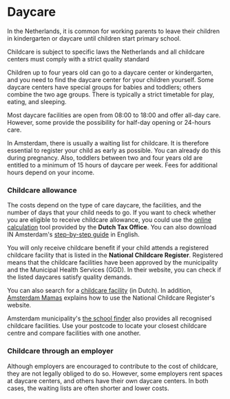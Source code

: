 # Daycare

In the Netherlands, it is common for working parents to leave their children in kindergarten or daycare until children start primary school.

<callout>
    Childcare is subject to specific laws the Netherlands and all childcare
    centers must comply with a strict quality standard
</callout>

Children up to four years old can go to a daycare center or kindergarten, and you need to find the daycare center for your children yourself. Some daycare centers have special groups for babies and toddlers; others combine the two age groups. There is typically a strict timetable for play, eating, and sleeping.

Most daycare facilities are open from 08:00 to 18:00 and offer all-day care. However, some provide the possibility for half-day opening or 24-hours care.

In Amsterdam, there is usually a waiting list for childcare. It is therefore essential to register your child as early as possible. You can already do this during pregnancy. Also, toddlers between two and four years old are entitled to a minimum of 15 hours of daycare per week. Fees for additional hours depend on your income.

### Childcare allowance

The costs depend on the type of care daycare, the facilities, and the number of days that your child needs to go. If you want to check whether you are eligible to receive childcare allowance, you could use the [online calculation](https://www.belastingdienst.nl/rekenhulpen/toeslagen/) tool provided by the **Dutch Tax Office**. You can also download IN Amsterdam's [step-by-step guide](https://dutchreview.com/wp-content/uploads/Child-Benefits-Calculation-Tool.pdf) in English.

You will only receive childcare benefit if your child attends a registered childcare facility that is listed in the **National Childcare Register**. Registered means that the childcare facilities have been approved by the municipality and the Municipal Health Services (GGD). In their website, you can check if the listed daycares satisfy quality demands.

You can also search for a [childcare facility](https://www.landelijkregisterkinderopvang.nl/pp/#/) (in Dutch). In addition, [Amsterdam Mamas](http://www.amsterdam-mamas.nl/articles/using-dutch-national-childcare-register) explains how to use the National Childcare Register's website.

Amsterdam municipality's [the school finder](https://schoolwijzer.amsterdam.nl/en/) also provides all recognised childcare facilities. Use your postcode to locate your closest childcare centre and compare facilities with one another.

### Childcare through an employer

Although employers are encouraged to contribute to the cost of childcare, they are not legally obliged to do so. However, some employers rent spaces at daycare centers, and others have their own daycare centers. In both cases, the waiting lists are often shorter and lower costs.
